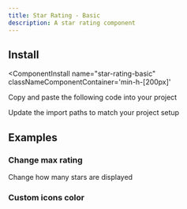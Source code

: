 ```yaml
---
title: Star Rating - Basic
description: A star rating component
---
```



<ComponentPreview 
  name="star-rating-basic-ex-01"     
  classNameComponentContainer='min-h-[200px]' 
/>


## Install
<ComponentInstall
  name="star-rating-basic"     
  classNameComponentContainer='min-h-[200px]' 
>
<CLIInstall  name="star-rating-basic"   />

<ManualInstall>

<Steps>

<Step>

Copy and paste the following code into your project

</Step>

<ComponentSource name="star-rating-basic"/>

<Step>

Update the import paths to match your project setup

</Step>

</Steps>


</ManualInstall>


</ComponentInstall>


## Examples

### Change max rating

Change how many stars are displayed

<ComponentPreview 
  name="star-rating-basic-ex-02"     
  classNameComponentContainer='min-h-[200px]' 
/>


### Custom icons color

<ComponentPreview 
  name="star-rating-basic-ex-03"     
  classNameComponentContainer='min-h-[200px]' 
/>


